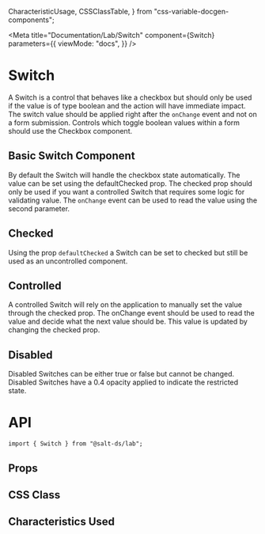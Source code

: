   CharacteristicUsage,
  CSSClassTable,
} from "css-variable-docgen-components";

<Meta
  title="Documentation/Lab/Switch"
  component={Switch}
  parameters={{
    viewMode: "docs",
  }}
/>

# Switch

A Switch is a control that behaves like a checkbox but should only be used if the value is of type boolean and the action will have immediate impact. The switch value should be applied right after the `onChange` event and not on a form submission. Controls which toggle boolean values within a form should use the Checkbox component.

## Basic Switch Component

By default the Switch will handle the checkbox state automatically. The value can be set using the defaultChecked prop. The checked prop should only be used if you want a controlled Switch that requires some logic for validating value. The `onChange` event can be used to read the value using the second parameter.

<Canvas>
  <Story id="lab-switch--default" />
</Canvas>

## Checked

Using the prop `defaultChecked` a Switch can be set to checked but still be used as an uncontrolled component.

<Canvas>
  <Story id="lab-switch--checked" />
</Canvas>

## Controlled

A controlled Switch will rely on the application to manually set the value through the checked prop. The onChange event should be used to read the value and decide what the next value should be. This value is updated by changing the checked prop.

<Canvas>
  <Story id="lab-switch--controlled" />
</Canvas>

## Disabled

Disabled Switches can be either true or false but cannot be changed. Disabled Switches have a 0.4 opacity applied to indicate the restricted state.

<Canvas>
  <Story id="lab-switch--disabled" />
</Canvas>

# API

```
import { Switch } from "@salt-ds/lab";
```

## Props

<ArgsTable of={Switch} />

## CSS Class

<CSSClassTable of={Switch} />

## Characteristics Used

<CharacteristicUsage of={Switch} />
